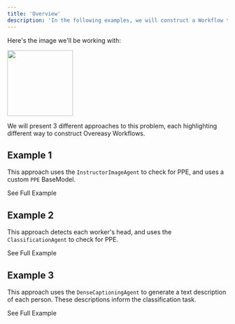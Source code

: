 ```yaml
---
title: 'Overview'
description: 'In the following examples, we will construct a Workflow to ensure safety equipment compliance in construction areas. Specifically, we will analyze an image to detect people and determine if they are wearing hardhats.'
---
```


Here's the image we'll be working with:

<img height="150" src="/workflow/examples/construction.jpg" />

We will present 3 different approaches to this problem, each highlighting different way to construct Overeasy Workflows.

## Example 1

This approach uses the `InstructorImageAgent` to check for PPE, and uses a custom `PPE` BaseModel.

<CardGroup cols={2}>
  <Card
    title="Example 1"
    icon="book"
    href="https://docs.overeasy.sh/workflow/about"
  >
    See Full Example
  </Card>
</CardGroup>

## Example 2

This approach detects each worker's head, and uses the `ClassificationAgent` to check for PPE.

<CardGroup cols={2}>
  <Card
    title="Example 2"
    icon="book"
    href="https://docs.overeasy.sh/workflow/about"
  >
    See Full Example
  </Card>
</CardGroup>

## Example 3
 
 This approach uses the `DenseCaptioningAgent` to generate a text description of each person. These descriptions inform the classification task.

<CardGroup cols={2}>
  <Card
    title="Example 3"
    icon="book"
    href="https://docs.overeasy.sh/workflow/about"
  >
    See Full Example
  </Card>
</CardGroup>

